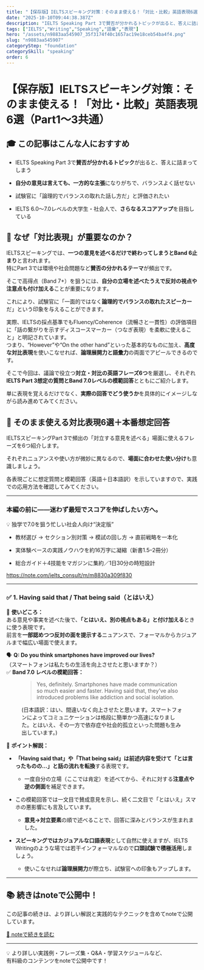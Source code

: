 ```yaml
---
title: "【保存版】IELTSスピーキング対策：そのまま使える！「対比・比較」英語表現6選（Part1〜3共通）"
date: "2025-10-10T09:44:38.387Z"
description: "IELTS Speaking Part 3で賛否が分かれるトピックが出ると、答えに詰まってしまう"
tags: ["IELTS","Writing","Speaking","語彙","表現"]
hero: "/assets/n9883aa545907_35f3174f40c1657ac19e18ceb54ba4f4.png"
slug: "n9883aa545907"
categoryStep: "foundation"
categorySkill: "speaking"
order: 6
---
```




<h1>【保存版】IELTSスピーキング対策：そのまま使える！「対比・比較」英語表現6選（Part1〜3共通）</h1>
<figure name="7513a17d-22bb-43f4-a450-26eb85e3ada9"><OptimizedImage
  src="/assets/n9883aa545907_35f3174f40c1657ac19e18ceb54ba4f4.png"
/><figcaption></figcaption></figure><h2 name="ddbf8a9f-abc3-4c9b-82e0-6c85cf13f18f" id="ddbf8a9f-abc3-4c9b-82e0-6c85cf13f18f">🎓 この記事はこんな人におすすめ</h2><figure name="07141285-7b24-458b-9bc9-40241ba3a621" id="07141285-7b24-458b-9bc9-40241ba3a621"><OptimizedImage
  src="/assets/n9883aa545907_1754565654-eBZfloAQHjUnc4b0Gi6Fh81m.png"
  width={620}
  height={342}
/><figcaption></figcaption></figure><ul name="590bec87-9d43-436c-9e64-433ef016ea2d" id="590bec87-9d43-436c-9e64-433ef016ea2d"><li><p name="79065050-d252-4bae-a128-5eed6f86194e" id="79065050-d252-4bae-a128-5eed6f86194e">IELTS Speaking Part 3で<strong>賛否が分かれるトピック</strong>が出ると、答えに詰まってしまう</p></li><li><p name="0ef902dc-97bb-418a-8680-bb74ebf8a419" id="0ef902dc-97bb-418a-8680-bb74ebf8a419"><strong>自分の意見は言えても、一方的な主張</strong>になりがちで、バランスよく話せない</p></li><li><p name="e67131c0-dbc7-487f-8c44-566da9f25830" id="e67131c0-dbc7-487f-8c44-566da9f25830">試験官に「論理的でバランスの取れた話し方だ」と評価されたい</p></li><li><p name="3b007d5a-4618-41bf-91d1-fcc58762adfa" id="3b007d5a-4618-41bf-91d1-fcc58762adfa">IELTS 6.0～7.0レベルの大学生・社会人で、<strong>さらなるスコアアップ</strong>を目指している</p></li></ul><h2 name="7f0b62f6-2e3a-4c4e-a11f-b39a37193df0" id="7f0b62f6-2e3a-4c4e-a11f-b39a37193df0">🔑 なぜ「対比表現」が重要なのか？</h2><figure name="d86fcff7-c060-493b-a363-2ff6a441ef94" id="d86fcff7-c060-493b-a363-2ff6a441ef94"><OptimizedImage
  src="/assets/n9883aa545907_1754565701-BUbtmgr0kCflN8DJWciXyT6O.png"
  width={620}
  height={344}
/><figcaption></figcaption></figure><p name="b2aa7fe6-c061-47be-8d3b-1ffeba74560c" id="b2aa7fe6-c061-47be-8d3b-1ffeba74560c">IELTSスピーキングでは、<strong>一つの意見を述べるだけで終わってしまうとBand 6止まり</strong>と言われます。<br />特にPart 3では環境や社会問題など<strong>賛否の分かれるテーマ</strong>が頻出です。</p><p name="6f38ccb8-a3f3-4e78-9583-88aefe68d7b6" id="6f38ccb8-a3f3-4e78-9583-88aefe68d7b6">そこで高得点（Band 7+）を狙うには、<strong>自分の立場を述べたうえで反対の視点や注意点も付け加える</strong>ことが重要になります。</p><p name="de84fd82-c483-4765-bcc3-b636a0ac0a6e" id="de84fd82-c483-4765-bcc3-b636a0ac0a6e">これにより、試験官に「一面的ではなく<strong>論理的でバランスの取れたスピーカー</strong>だ」という印象を与えることができます。</p><p name="a581945c-e2e9-4533-819b-5d0d926b3297" id="a581945c-e2e9-4533-819b-5d0d926b3297">実際、IELTSの採点基準でもFluency/Coherence（流暢さと一貫性）の評価項目に「話の繋がりを示すディスコースマーカー（つなぎ表現）を柔軟に使えること」と明記されています。<br />つまり、“However”や“On the other hand”といった基本的なものに加え、<strong>高度な対比表現</strong>を使いこなせれば、<strong>論理展開力と語彙力</strong>の両面でアピールできるのです。</p><p name="f0207035-6f25-4d4d-bcc2-bc0852e1ef1e" id="f0207035-6f25-4d4d-bcc2-bc0852e1ef1e">そこで今回は、議論で役立つ<strong>対立・対比の英語フレーズ6つ</strong>を厳選し、それぞれ<strong>IELTS Part 3想定の質問とBand 7.0レベルの模範回答</strong>とともにご紹介します。</p><p name="2ac0240e-f09d-45ac-89a3-34adca852659" id="2ac0240e-f09d-45ac-89a3-34adca852659">単に表現を覚えるだけでなく、<strong>実際の回答でどう使うか</strong>を具体的にイメージしながら読み進めてみてください。</p><h2 name="a1fff180-6cbf-4b7d-8746-ebdc410e7c68" id="a1fff180-6cbf-4b7d-8746-ebdc410e7c68">📘 そのまま使える対比表現6選＋本番想定回答</h2><p name="9151d9db-9dc5-40be-adaa-65d56fe1483d" id="9151d9db-9dc5-40be-adaa-65d56fe1483d">IELTSスピーキングPart 3で頻出の「対立する意見を述べる」場面に使えるフレーズを6つ紹介します。</p><p name="d17d4572-d8a2-42d9-9754-423ca37326a8" id="d17d4572-d8a2-42d9-9754-423ca37326a8">それぞれニュアンスや使い方が微妙に異なるので、<strong>場面に合わせた使い分け</strong>も意識しましょう。</p><p name="4a179aab-fc29-416a-8277-f18412263b3d" id="4a179aab-fc29-416a-8277-f18412263b3d">各表現ごとに想定質問と模範回答（英語＋日本語訳）を示していますので、実践での応用方法を確認してみてください。</p><hr /><h3 name="8ae109c7-54c8-4e57-ac78-f2d52ac93b37" id="8ae109c7-54c8-4e57-ac78-f2d52ac93b37">本編の前に——迷わず最短でスコアを伸ばしたい方へ。</h3><p name="a7b1d2d4-95a2-4feb-9b88-36328a857e24" id="a7b1d2d4-95a2-4feb-9b88-36328a857e24">💡 独学で7.0を狙う忙しい社会人向け“決定版”</p><ul name="29d0d64c-91fd-46bb-b62c-27fac31991d5" id="29d0d64c-91fd-46bb-b62c-27fac31991d5"><li><p name="e495319e-7a60-4680-a6c2-18998ac005a9" id="e495319e-7a60-4680-a6c2-18998ac005a9">教材選び → セクション別対策 → 模試の回し方 → 直前戦略を一本化</p></li><li><p name="0d2cbf7a-4ce3-466a-89b3-bbc2b79fe6ae" id="0d2cbf7a-4ce3-466a-89b3-bbc2b79fe6ae">実体験ベースの実践ノウハウを約16万字に凝縮（新書1.5–2冊分）</p></li><li><p name="be793e33-fd54-4537-877b-9cdd8d7cfe49" id="be793e33-fd54-4537-877b-9cdd8d7cfe49">総合ガイド＋4技能をマガジンに集約／1日30分の時短設計</p></li></ul><p name="2bc19905-7464-496a-befa-1beb58dd8187"><a href="https://note.com/ielts_consult/m/m8830a309f830">https://note.com/ielts_consult/m/m8830a309f830</a></p><hr /><h3 name="330d5af9-2083-48ec-9401-c6ac864bba74" id="330d5af9-2083-48ec-9401-c6ac864bba74">✅ 1. Having said that / That being said（とはいえ）</h3><figure name="ccc2430e-a0ef-4ab5-ac7c-daf7c2d1c902" id="ccc2430e-a0ef-4ab5-ac7c-daf7c2d1c902"><OptimizedImage
  src="/assets/n9883aa545907_1754565720-Kr04PaTqL76pDSNEcivkuHFt.png"
  width={620}
  height={345}
/><figcaption></figcaption></figure><p name="8760938c-380d-4566-8ade-1d5887fbc75c" id="8760938c-380d-4566-8ade-1d5887fbc75c">🧠 <strong>使いどころ：</strong><br />ある意見や事実を述べた後で、<strong>「とはいえ、別の視点もある」と付け加える</strong>ときに使う表現です。<br />前言を<strong>一部認めつつ反対の面を提示する</strong>ニュアンスで、フォーマルからカジュアルまで幅広い場面で使えます。</p><p name="21966979-a79d-42c0-b303-ce73ac8cc513" id="21966979-a79d-42c0-b303-ce73ac8cc513">🗣️ <strong>Q: Do you think smartphones have improved our lives?</strong><br />（スマートフォンは私たちの生活を向上させたと思いますか？）<br />✅ <strong>Band 7.0 レベルの模範回答：</strong></p><figure name="1ce345a3-7901-4609-b58b-5de13f020b87" id="1ce345a3-7901-4609-b58b-5de13f020b87"><blockquote><p name="b77f1e00-8bed-421b-a8ec-7917f6e35b73" id="b77f1e00-8bed-421b-a8ec-7917f6e35b73">Yes, definitely. Smartphones have made communication so much easier and faster. Having said that, they’ve also introduced problems like addiction and social isolation.</p></blockquote><figcaption>(日本語訳：はい、間違いなく向上させたと思います。スマートフォンによってコミュニケーションは格段に簡単かつ高速になりました。とはいえ、その一方で依存症や社会的孤立といった問題も生み出しています。)</figcaption></figure><p name="6bf49bcd-c8d6-470a-b9a2-68d057ada432" id="6bf49bcd-c8d6-470a-b9a2-68d057ada432">🧠 <strong>ポイント解説：</strong></p><ul name="d8cbc5f8-9414-4238-a1b7-30d96bb26dc7" id="d8cbc5f8-9414-4238-a1b7-30d96bb26dc7"><li><p name="8c253908-e42b-40b0-aaff-7d4e57298585" id="8c253908-e42b-40b0-aaff-7d4e57298585"><strong>「Having said that」や「That being said」は前述内容を受けて「とは言ったものの…」と話の流れを転換</strong>する表現です。</p><ul name="a3b345b9-c7c2-43bd-815f-d146463c824a" id="a3b345b9-c7c2-43bd-815f-d146463c824a"><li><p name="80382eb4-9656-446d-8e02-1e8af840598a" id="80382eb4-9656-446d-8e02-1e8af840598a">一度自分の立場（ここでは肯定）を述べてから、それに対する<strong>注意点や逆の側面</strong>を補足できます。</p></li></ul></li><li><p name="82f8011a-cd97-4f68-887d-e2e4c46ca609" id="82f8011a-cd97-4f68-887d-e2e4c46ca609">この模範回答では一文目で賛成意見を示し、続く二文目で「とはいえ」スマホの悪影響にも言及しています。</p><ul name="ee031948-253d-40b7-a2ef-8ff1da56c609" id="ee031948-253d-40b7-a2ef-8ff1da56c609"><li><p name="0e5176cc-501d-494f-b68c-909f65d865d2" id="0e5176cc-501d-494f-b68c-909f65d865d2"><strong>意見→対立要素</strong>の順で述べることで、回答に深みとバランスが生まれました。</p></li></ul></li><li><p name="1b192226-167c-43e7-80f7-168437ed59c1" id="1b192226-167c-43e7-80f7-168437ed59c1"><strong>スピーキングではカジュアルな口語表現</strong>として自然に使えますが、IELTS Writingのような場では若干インフォーマルなので<strong>口頭試験で積極活用</strong>しましょう。</p><ul name="c209657d-c835-428f-8b62-5f8c42560bbd" id="c209657d-c835-428f-8b62-5f8c42560bbd"><li><p name="1640aff3-2575-4fc2-b0c9-1fa0c85453e0" id="1640aff3-2575-4fc2-b0c9-1fa0c85453e0">使いこなせれば<strong>論理展開力</strong>が際立ち、試験官への印象もアップします。</p></li></ul></li></ul><hr />
<h2>📚 続きはnoteで公開中！</h2>
<p>この記事の続きは、より詳しい解説と実践的なテクニックを含めてnoteで公開しています。</p>
<p>
<a href="https://note.com/ielts_consult/n/n9883aa545907" target="_blank" rel="noopener noreferrer">📖 noteで続きを読む</a>
</p>
<hr />
<p>
💡 より詳しい実践例・フレーズ集・Q&amp;A・学習スケジュールなど、<br />
有料級のコンテンツをnoteで公開中です！
</p>

